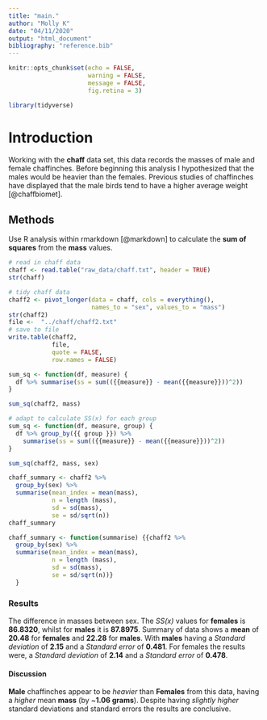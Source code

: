 ```yaml
---
title: "main."
author: "Molly K"
date: "04/11/2020"
output: "html_document"
bibliography: "reference.bib"
---
```

<!-- Setup, FALSE for these 3 so code doesn't show up in document -->
```r
knitr::opts_chunk$set(echo = FALSE,
                      warning = FALSE,
                      message = FALSE,
                      fig.retina = 3)
```

<!-- package loading -->
```r
library(tidyverse)

```

# Introduction 
Working with the **chaff** data set, this data records the masses of male and female chaffinches. Before beginning this analysis I hypothesized that the males would be heavier than the females. Previous studies of chaffinches have displayed that the male birds tend to have a higher average weight [@chaffbiomet].  

## Methods
Use R analysis within rmarkdown [@markdown] to calculate the **sum of squares** from the **mass** values. 

```r
# read in chaff data
chaff <- read.table("raw_data/chaff.txt", header = TRUE)
str(chaff)

# tidy chaff data
chaff2 <- pivot_longer(data = chaff, cols = everything(),
                       names_to = "sex", values_to = "mass")
str(chaff2)
file <-  "../chaff/chaff2.txt"
# save to file 
write.table(chaff2, 
            file, 
            quote = FALSE,
            row.names = FALSE)
```
<!-- code chunk for SS(x) -->
```r
sum_sq <- function(df, measure) {
  df %>% summarise(ss = sum(({{measure}} - mean({{measure}}))^2))
}

sum_sq(chaff2, mass)

# adapt to calculate SS(x) for each group
sum_sq <- function(df, measure, group) {
  df %>% group_by({{ group }}) %>% 
    summarise(ss = sum(({{measure}} - mean({{measure}}))^2))
}

sum_sq(chaff2, mass, sex)
```
<!-- summarise by sex - include the mean, standard deviation, sample size and standard error -->
```r
chaff_summary <- chaff2 %>%
  group_by(sex) %>%
  summarise(mean_index = mean(mass),
            n = length (mass),
            sd = sd(mass),
            se = sd/sqrt(n))
chaff_summary
```
<!-- make into a function -->
```r
chaff_summary <- function(summarise) {{chaff2 %>%
  group_by(sex) %>%
  summarise(mean_index = mean(mass),
            n = length (mass),
            sd = sd(mass),
            se = sd/sqrt(n))}
  }
```



### Results 
The difference in masses between sex. The *SS(x)* values for **females** is **86.8320**, whilst for **males** it is **87.8975**.
Summary of data shows a **mean** of **20.48** for **females** and **22.28** for **males**. With **males** having a *Standard deviation* of **2.15**  and a *Standard error* of **0.481**. 
For females the results were, a *Standard deviation* of **2.14** and a *Standard error* of **0.478**.

#### Discussion 
**Male** chaffinches appear to be *heavier* than **Females** from this data, having a *higher* mean **mass** (by ~**1.06 grams**). Despite having *slightly higher* standard deviations and standard errors the results are conclusive.
